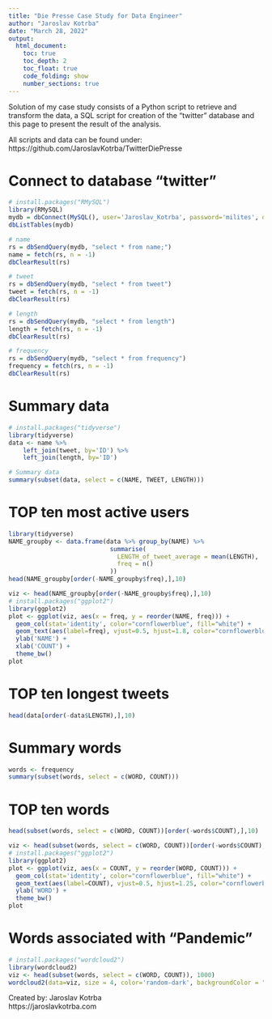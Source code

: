 ```yaml
---
title: "Die Presse Case Study for Data Engineer"
author: "Jaroslav Kotrba"
date: "March 28, 2022"
output: 
  html_document:
    toc: true
    toc_depth: 2
    toc_float: true
    code_folding: show
    number_sections: true
---
```

Solution of my case study consists of a Python script to retrieve and transform the data, a SQL script for creation of the "twitter" database and this page to present the result of the analysis.

All scripts and data can be found under:
https://github.com/JaroslavKotrba/TwitterDiePresse

# Connect to database "twitter"
```r
# install.packages("RMySQL")
library(RMySQL)
mydb = dbConnect(MySQL(), user='Jaroslav_Kotrba', password='milites', dbname='twitter', host='localhost')
dbListTables(mydb)

# name
rs = dbSendQuery(mydb, "select * from name;")
name = fetch(rs, n = -1)
dbClearResult(rs)

# tweet
rs = dbSendQuery(mydb, "select * from tweet")
tweet = fetch(rs, n = -1)
dbClearResult(rs)

# length
rs = dbSendQuery(mydb, "select * from length")
length = fetch(rs, n = -1)
dbClearResult(rs)

# frequency
rs = dbSendQuery(mydb, "select * from frequency")
frequency = fetch(rs, n = -1)
dbClearResult(rs)
```

# Summary data

```r
# install.packages("tidyverse")
library(tidyverse)
data <- name %>%
    left_join(tweet, by='ID') %>%
    left_join(length, by='ID')

# Summary data
summary(subset(data, select = c(NAME, TWEET, LENGTH)))
```

# TOP ten most active users

```r
library(tidyverse)
NAME_groupby <- data.frame(data %>% group_by(NAME) %>% 
                            summarise(
                              LENGTH_of_tweet_average = mean(LENGTH),
                              freq = n()
                            ))
head(NAME_groupby[order(-NAME_groupby$freq),],10)
```

```r
viz <- head(NAME_groupby[order(-NAME_groupby$freq),],10)
# install.packages("ggplot2")
library(ggplot2)
plot <- ggplot(viz, aes(x = freq, y = reorder(NAME, freq))) +
  geom_col(stat='identity', color="cornflowerblue", fill="white") +
  geom_text(aes(label=freq), vjust=0.5, hjust=1.8, color="cornflowerblue", size=3.5) +
  ylab('NAME') +
  xlab('COUNT') +
  theme_bw()
plot
```

# TOP ten longest tweets

```r
head(data[order(-data$LENGTH),],10)
```

# Summary words

```r
words <- frequency
summary(subset(words, select = c(WORD, COUNT)))
```

# TOP ten words

```r
head(subset(words, select = c(WORD, COUNT))[order(-words$COUNT),],10)
```

```r
viz <- head(subset(words, select = c(WORD, COUNT))[order(-words$COUNT),],10)
# install.packages("ggplot2")
library(ggplot2)
plot <- ggplot(viz, aes(x = COUNT, y = reorder(WORD, COUNT))) +
  geom_col(stat='identity', color="cornflowerblue", fill="white") +
  geom_text(aes(label=COUNT), vjust=0.5, hjust=1.25, color="cornflowerblue", size=3.5) +
  ylab('WORD') +
  theme_bw()
plot
```

# Words associated with "Pandemic"

```r
# install.packages("wordcloud2")
library(wordcloud2)
viz <- head(subset(words, select = c(WORD, COUNT)), 1000)
wordcloud2(data=viz, size = 4, color='random-dark', backgroundColor = "White")
```

Created by: Jaroslav Kotrba \
https://jaroslavkotrba.com